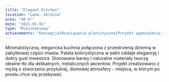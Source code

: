 ```yaml
---
title: "Elegant Kitchen"
location: "Lwów, Ukraina"
area: "40 m²"
date: "2021-01-01"
type: "Mieszkaniowy"
achievements: "Koncepcja|Rozwiązania planistyczne|Projekt wyposażenia i unikalnych elementów|Wizualizacja 3D|Rysunki techniczne|Specyfikacja materiałów i wyposażenia"
---
```


Minimalistyczna, elegancka kuchnia połączona z przestrzenią dzienną w zabytkowej części miasta.
Paleta kolorystyczna w pełni oddaje elegancję i dobry gust inwestora. Stonowane barwy i naturalne materiały tworzą idealne tło dla delikatnych, metalicznych akcentów.
Projekt zrealizowano z myślą o stworzeniu przytulnej, domowej atmosfery - miejsca, w którym po prostu chce się przebywać.
